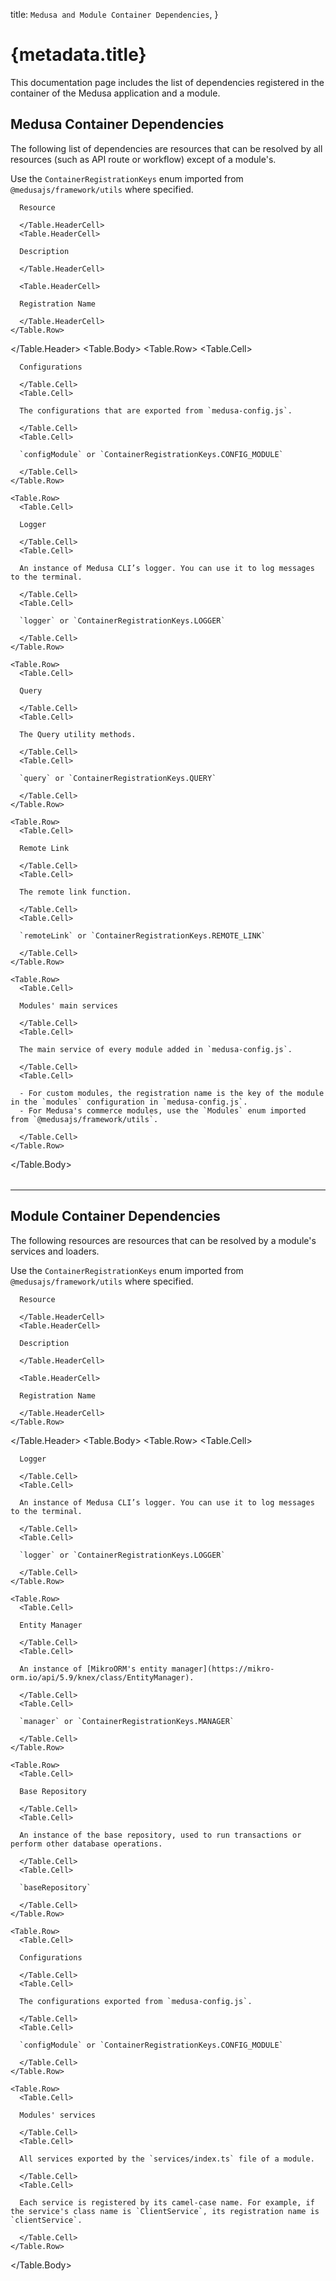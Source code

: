 
  title: `Medusa and Module Container Dependencies`,
}

# {metadata.title}

This documentation page includes the list of dependencies registered in the container of the Medusa application and a module.

## Medusa Container Dependencies

The following list of dependencies are resources that can be resolved by all resources (such as API route or workflow) except of a module's.

<Note>

Use the `ContainerRegistrationKeys` enum imported from `@medusajs/framework/utils` where specified.

</Note>

<Table>
  <Table.Header>
    <Table.Row>
      <Table.HeaderCell>

      Resource

      </Table.HeaderCell>
      <Table.HeaderCell>

      Description

      </Table.HeaderCell>

      <Table.HeaderCell>

      Registration Name

      </Table.HeaderCell>
    </Table.Row>
  </Table.Header>
  <Table.Body>
    <Table.Row>
      <Table.Cell>

      Configurations

      </Table.Cell>
      <Table.Cell>

      The configurations that are exported from `medusa-config.js`.

      </Table.Cell>
      <Table.Cell>

      `configModule` or `ContainerRegistrationKeys.CONFIG_MODULE`

      </Table.Cell>
    </Table.Row>

    <Table.Row>
      <Table.Cell>

      Logger

      </Table.Cell>
      <Table.Cell>

      An instance of Medusa CLI’s logger. You can use it to log messages to the terminal.

      </Table.Cell>
      <Table.Cell>

      `logger` or `ContainerRegistrationKeys.LOGGER`

      </Table.Cell>
    </Table.Row>

    <Table.Row>
      <Table.Cell>

      Query

      </Table.Cell>
      <Table.Cell>

      The Query utility methods.

      </Table.Cell>
      <Table.Cell>

      `query` or `ContainerRegistrationKeys.QUERY`

      </Table.Cell>
    </Table.Row>

    <Table.Row>
      <Table.Cell>

      Remote Link

      </Table.Cell>
      <Table.Cell>

      The remote link function.

      </Table.Cell>
      <Table.Cell>

      `remoteLink` or `ContainerRegistrationKeys.REMOTE_LINK`

      </Table.Cell>
    </Table.Row>

    <Table.Row>
      <Table.Cell>

      Modules' main services

      </Table.Cell>
      <Table.Cell>

      The main service of every module added in `medusa-config.js`.

      </Table.Cell>
      <Table.Cell>

      - For custom modules, the registration name is the key of the module in the `modules` configuration in `medusa-config.js`.
      - For Medusa's commerce modules, use the `Modules` enum imported from `@medusajs/framework/utils`.

      </Table.Cell>
    </Table.Row>
  </Table.Body>
</Table>

---

## Module Container Dependencies

The following resources are resources that can be resolved by a module's services and loaders.

<Note>

Use the `ContainerRegistrationKeys` enum imported from `@medusajs/framework/utils` where specified.

</Note>

<Table>
  <Table.Header>
    <Table.Row>
      <Table.HeaderCell>

      Resource

      </Table.HeaderCell>
      <Table.HeaderCell>

      Description

      </Table.HeaderCell>

      <Table.HeaderCell>

      Registration Name

      </Table.HeaderCell>
    </Table.Row>
  </Table.Header>
  <Table.Body>
    <Table.Row>
      <Table.Cell>

      Logger

      </Table.Cell>
      <Table.Cell>

      An instance of Medusa CLI’s logger. You can use it to log messages to the terminal.

      </Table.Cell>
      <Table.Cell>

      `logger` or `ContainerRegistrationKeys.LOGGER`

      </Table.Cell>
    </Table.Row>

    <Table.Row>
      <Table.Cell>

      Entity Manager

      </Table.Cell>
      <Table.Cell>

      An instance of [MikroORM's entity manager](https://mikro-orm.io/api/5.9/knex/class/EntityManager).

      </Table.Cell>
      <Table.Cell>

      `manager` or `ContainerRegistrationKeys.MANAGER`

      </Table.Cell>
    </Table.Row>

    <Table.Row>
      <Table.Cell>

      Base Repository

      </Table.Cell>
      <Table.Cell>

      An instance of the base repository, used to run transactions or perform other database operations.

      </Table.Cell>
      <Table.Cell>

      `baseRepository`

      </Table.Cell>
    </Table.Row>

    <Table.Row>
      <Table.Cell>

      Configurations

      </Table.Cell>
      <Table.Cell>

      The configurations exported from `medusa-config.js`.

      </Table.Cell>
      <Table.Cell>

      `configModule` or `ContainerRegistrationKeys.CONFIG_MODULE`

      </Table.Cell>
    </Table.Row>

    <Table.Row>
      <Table.Cell>

      Modules' services

      </Table.Cell>
      <Table.Cell>

      All services exported by the `services/index.ts` file of a module.

      </Table.Cell>
      <Table.Cell>

      Each service is registered by its camel-case name. For example, if the service's class name is `ClientService`, its registration name is `clientService`.

      </Table.Cell>
    </Table.Row>
  </Table.Body>
</Table>